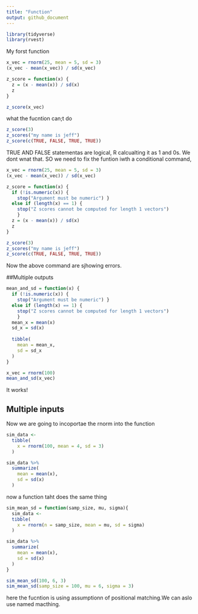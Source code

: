 ```yaml
---
title: "Function"
output: github_document
---
```


```r
library(tidyverse)
library(rvest)
```
My forst function
```r
x_vec = rnorm(25, mean = 5, sd = 3)
(x_vec - mean(x_vec)) / sd(x_vec)

z_score = function(x) {
  z = (x - mean(x)) / sd(x)
  z
}

z_score(x_vec)
```
what the fucntion can;t do
```r
z_score(3)
z_scores("my name is jeff")
z_score(c(TRUE, FALSE, TRUE, TRUE))
```
TRUE AND FALSE statementas are logical, R calcualting it as 1 and 0s. We dont wnat that. SO we need to fix the funtion iwth a conditional command, 
```r
x_vec = rnorm(25, mean = 5, sd = 3)
(x_vec - mean(x_vec)) / sd(x_vec)

z_score = function(x) {
  if (!is.numeric(x)) {
    stop("Argument must be numeric") } 
  else if (length(x) == 1) {
    stop("Z scores cannot be computed for length 1 vectors")  
    }
  z = (x - mean(x)) / sd(x)
  z
}

z_score(3)
z_scores("my name is jeff")
z_score(c(TRUE, FALSE, TRUE, TRUE))
```
Now the above command are sjhowing errors.

##Multiple outputs

```r
mean_and_sd = function(x) {
  if (!is.numeric(x)) {
    stop("Argument must be numeric") } 
  else if (length(x) == 1) {
    stop("Z scores cannot be computed for length 1 vectors")  
    }
  mean_x = mean(x)
  sd_x = sd(x)
  
  tibble(
    mean = mean_x,
    sd = sd_x
  )
}
```

```r
x_vec = rnorm(100)
mean_and_sd(x_vec)
```
It works!


## Multiple inputs
Now we are going to incoportae the rnorm into the function
```r
sim_data <- 
  tibble(
    x = rnorm(100, mean = 4, sd = 3)
  )

sim_data %>% 
  summarize(
    mean = mean(x),
    sd = sd(x)
  )


```

now a function taht does the same thing
```r

sim_mean_sd = function(samp_size, mu, sigma){
  sim_data <- 
  tibble(
    x = rnorm(n = samp_size, mean = mu, sd = sigma)
  )

sim_data %>% 
  summarize(
    mean = mean(x),
    sd = sd(x)
  )
}

sim_mean_sd(100, 6, 3)
sim_mean_sd(samp_size = 100, mu = 6, sigma = 3)
```
here the fucntion is using assumptionn of positional matching.We can aslo use named macthing. 





